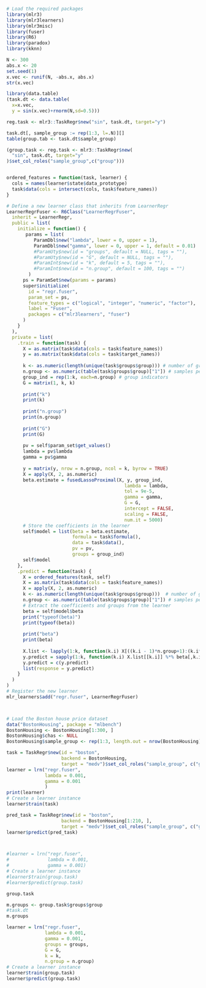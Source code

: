 ```r
# Load the required packages
library(mlr3)
library(mlr3learners)
library(mlr3misc)
library(fuser)
library(R6)
library(paradox)
library(kknn)
```

```r
N <- 300
abs.x <- 20
set.seed(1)
x.vec <- runif(N, -abs.x, abs.x)
str(x.vec)

library(data.table)
(task.dt <- data.table(
  x=x.vec,
  y = sin(x.vec)+rnorm(N,sd=0.5)))

reg.task <- mlr3::TaskRegr$new("sin", task.dt, target="y")

task.dt[, sample_group := rep(1:3, l=.N)][]
table(group.tab <- task.dt$sample_group)

(group.task <- reg.task <- mlr3::TaskRegr$new(
  "sin", task.dt, target="y"
)$set_col_roles("sample_group",c("group")))
```

```r


```


```r

ordered_features = function(task, learner) {
  cols = names(learner$state$data_prototype)
  task$data(cols = intersect(cols, task$feature_names))
}

# Define a new learner class that inherits from LearnerRegr
LearnerRegrFuser <- R6Class("LearnerRegrFuser",
  inherit = LearnerRegr,
  public = list( 
    initialize = function() {
       params = list(
          ParamDbl$new("lambda", lower = 0, upper = 1),
          ParamDbl$new("gamma", lower = 0, upper = 1, default = 0.01)
          #ParamUty$new(id = "groups", default = NULL, tags = ""),
          #ParamUty$new(id = "G", default = NULL, tags = ""),
          #ParamInt$new(id = "k", default = 5, tags = ""),
          #ParamInt$new(id = "n.group", default = 100, tags = "")
        )
      ps = ParamSet$new(params = params)
      super$initialize(
        id = "regr.fuser",
        param_set = ps,
        feature_types = c("logical", "integer", "numeric", "factor"),
        label = "Fuser",
        packages = c("mlr3learners", "fuser")
      )
    }
  ),
  private = list(
    .train = function(task) {
      X = as.matrix(task$data(cols = task$feature_names))
      y = as.matrix(task$data(cols = task$target_names))
      
      k <- as.numeric(length(unique(task$groups$group))) # number of groups
      n.group <- as.numeric(table(task$groups$group)["1"]) # samples per group  
      group_ind = rep(1:k, each=n.group) # group indicators
      G = matrix(1, k, k) 
      
      print("k")
      print(k)
      
      print("n.group")
      print(n.group)
      
      print("G")
      print(G)
      
      pv = self$param_set$get_values()
      lambda = pv$lambda
      gamma = pv$gamma
  
      y = matrix(y, nrow = n.group, ncol = k, byrow = TRUE)
      X = apply(X, 2, as.numeric)
      beta.estimate = fusedLassoProximal(X, y, group_ind, 
                                           lambda = lambda, 
                                           tol = 9e-5, 
                                           gamma = gamma,
                                           G = G, 
                                           intercept = FALSE,
                                           scaling = FALSE,
                                           num.it = 5000) 
      # Store the coefficients in the learner
      self$model = list(beta = beta.estimate, 
                        formula = task$formula(),
                        data = task$data(),
                        pv = pv,
                        groups = group_ind)
      self$model
    },
    .predict = function(task) {
      X = ordered_features(task, self)
      X = as.matrix(task$data(cols = task$feature_names))
      X = apply(X, 2, as.numeric)
      k <- as.numeric(length(unique(task$groups$group)))  # number of groups
      n.group <- as.numeric(table(task$groups$group)["1"]) # samples per group  
      # Extract the coefficients and groups from the learner
      beta = self$model$beta
      print("typeof(beta)")
      print(typeof(beta))
      
      print("beta")
      print(beta)
      
      X.list <- lapply(1:k, function(k.i) X[((k.i - 1)*n.group+1):(k.i*n.group), ])
      y.predict = sapply(1:k, function(k.i) X.list[[k.i]] %*% beta[,k.i]) 
      y.predict = c(y.predict)
      list(response = y.predict)
    }
  )
)
# Register the new learner
mlr_learners$add("regr.fuser", LearnerRegrFuser)



# Load the Boston house price dataset
data("BostonHousing", package = "mlbench")
BostonHousing <- BostonHousing[1:300, ]
BostonHousing$chas <- NULL
BostonHousing$sample_group <- rep(1:3, length.out = nrow(BostonHousing))

task = TaskRegr$new(id = "boston", 
                    backend = BostonHousing, 
                    target = "medv")$set_col_roles("sample_group", c("group"))
learner = lrn("regr.fuser", 
              lambda = 0.001, 
              gamma = 0.001 
              )
print(learner)
# Create a learner instance
learner$train(task)

pred_task = TaskRegr$new(id = "boston", 
                    backend = BostonHousing[1:210, ], 
                    target = "medv")$set_col_roles("sample_group", c("group","stratum"))
learner$predict(pred_task)



#learner = lrn("regr.fuser", 
#              lambda = 0.001, 
#              gamma = 0.001)
# Create a learner instance
#learner$train(group.task)
#learner$predict(group.task)


```






```r
group.task

m.groups <- group.task$groups$group
#task.dt
m.groups
```


```r
learner = lrn("regr.fuser", 
              lambda = 0.001, 
              gamma = 0.001, 
              groups = groups, 
              G = G,
              k = k,
              n.group = n.group)
# Create a learner instance
learner$train(group.task)
learner$predict(group.task)

```
